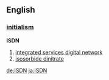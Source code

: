 ==English==
===[[initialism]]===
'''ISDN'''
#[[integrated services digital network]]
#[[isosorbide dinitrate]]

[[de:ISDN]]
[[ja:ISDN]]